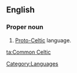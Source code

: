 ==English==

===Proper noun===
{{en-proper noun|sg=[[common|Common]] [[Celtic]]}}

# [[Proto-Celtic]] language.

[[Category:Languages]]

[[ta:Common Celtic]]